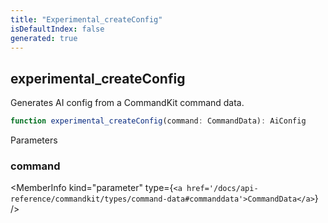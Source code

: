 ```yaml
---
title: "Experimental_createConfig"
isDefaultIndex: false
generated: true
---
```



<!-- This file was generated from the CommandKit source. Do not modify. Instead, re-run the "docgen" script -->


## experimental_createConfig

<GenerationInfo sourceFile="packages/ai/src/utils.ts" sourceLine="37" packageName="@commandkit/ai" experimental="true" />

Generates AI config from a CommandKit command data.

```ts title="Signature"
function experimental_createConfig(command: CommandData): AiConfig
```
Parameters

### command

<MemberInfo kind="parameter" type={`<a href='/docs/api-reference/commandkit/types/command-data#commanddata'>CommandData</a>`} />

